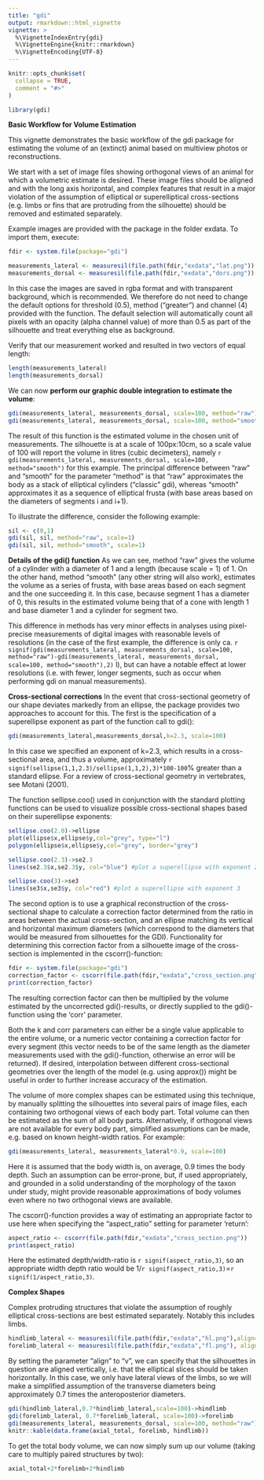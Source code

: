 ```yaml
---
title: "gdi"
output: rmarkdown::html_vignette
vignette: >
  %\VignetteIndexEntry{gdi}
  %\VignetteEngine{knitr::rmarkdown}
  %\VignetteEncoding{UTF-8}
---
```


```r
knitr::opts_chunk$set(
  collapse = TRUE,
  comment = "#>"
)
```

```r
library(gdi)
```
**Basic Workflow for Volume Estimation**

This vignette demonstrates the basic workflow of the gdi package for estimating the volume of an (extinct) animal based on multiview photos or reconstructions.

We start with a set of image files showing orthogonal views of an animal for which a volumetric estimate is desired. These image files should be aligned and with the long axis horizontal, and complex features that result in a major violation of the assumption of elliptical or superelliptical cross-sections (e.g. limbs or fins that are protruding from the silhouette) should be removed and estimated separately.

Example images are provided with the package in the folder exdata. To import them, execute: 
```r
fdir <- system.file(package="gdi")

measurements_lateral <- measuresil(file.path(fdir,"exdata","lat.png"))
measurements_dorsal <- measuresil(file.path(fdir,"exdata","dors.png"))
```

In this case the images are saved in rgba format and with transparent background, which is recommended. We therefore do not need to change the default options for threshold (0.5), method ("greater") and channel (4) provided with the function. The default selection will automatically count all pixels with an opacity (alpha channel value) of more than 0.5 as part of the silhouette and treat everything else as background.

Verify that our measurement worked and resulted in two vectors of equal length:

```r
length(measurements_lateral)
length(measurements_dorsal)
```

We can now **perform our graphic double integration to estimate the volume**:

```r
gdi(measurements_lateral, measurements_dorsal, scale=100, method="raw")
gdi(measurements_lateral, measurements_dorsal, scale=100, method="smooth")
```
The result of this function is the estimated volume in the chosen unit of measurements. The silhouette is at a scale of 100px:10cm, so a scale value of 100 will report the volume in litres (cubic decimeters), namely `r gdi(measurements_lateral, measurements_dorsal, scale=100, method="smooth")` for this example. 
The principal difference between "raw" and "smooth" for the parameter "method" is that "raw" approximates the body as a stack of elliptical cylinders ("classic" gdi), whereas "smooth" approximates it as a sequence of elliptical frusta (with base areas based on the diameters of segments i and i+1).

To illustrate the difference, consider the following example:
```r
sil <- c(0,1)
gdi(sil, sil, method="raw", scale=1)
gdi(sil, sil, method="smooth", scale=1)

```
**Details of the gdi() function**
As we can see, method "raw" gives the volume of a cylinder with a diameter of 1 and a length (because scale = 1) of 1. On the other hand, method "smooth" (any other string will also work), estimates the volume as a series of frusta, with base areas based on each segment and the one succeeding it. In this case, because segment 1 has a diameter of 0, this results in the estimated volume being that of a cone with length 1 and base diameter 1 and a cylinder for segment two.

This difference in methods has very minor effects in analyses using pixel-precise measurements of digital images with reasonable levels of resolutions (in the case of the first example, the difference is only ca. `r signif(gdi(measurements_lateral, measurements_dorsal, scale=100, method="raw")-gdi(measurements_lateral, measurements_dorsal, scale=100, method="smooth"),2)
` l), but can have a notable effect at lower resolutions (i.e. with fewer, longer segments, such as occur when performing gdi on manual measurements).


**Cross-sectional corrections**
In the event that cross-sectional geometry of our shape deviates markedly from an ellipse, the package provides two approaches to account for this. The first is the specification of a superellipse exponent as part of the function call to gdi():
```r
gdi(measurements_lateral,measurements_dorsal,k=2.3, scale=100)
```

In this case we specified an exponent of k=2.3, which results in a cross-sectional area, and thus a volume, approximately `r signif(sellipse(1,1,2.3)/sellipse(1,1,2),3)*100-100`% greater than a standard ellipse. For a review of cross-sectional geometry in vertebrates, see Motani (2001).

The function sellipse.coo() used in conjunction with the standard plotting functions can be used to visualize possible cross-sectional shapes based on their superellipse exponents:
```r
sellipse.coo(2.0)->ellipse
plot(ellipse$x,ellipse$y,col="grey", type="l")
polygon(ellipse$x,ellipse$y,col="grey", border="grey")

sellipse.coo(2.3)->se2.3
lines(se2.3$x,se2.3$y, col="blue") #plot a superellipse with exponent 2.3

sellipse.coo(3)->se3
lines(se3$x,se3$y, col="red") #plot a superellipse with exponent 3
```

The second option is to use a graphical reconstruction of the cross-sectional shape to calculate a correction factor determined from the ratio in areas between the actual cross-section, and an ellipse matching its vertical and horizontal maximum diameters (which correspond to the diameters that would be measured from silhouettes for the GDI).
Functionality for determining this correction factor from a silhouette image of the cross-section is implemented in the cscorr()-function:
```r
fdir <- system.file(package="gdi")
correction_factor <- cscorr(file.path(fdir,"exdata","cross_section.png"))
print(correction_factor)
```

The resulting correction factor can then be multiplied by the volume estimated by the uncorrected gdi()-results, or directly supplied to the gdi()-function using the 'corr' parameter. 

Both the k and corr parameters can either be a single value applicable to the entire volume, or a numeric vector containing a correction factor for every segment (this vector needs to be of the same length as the diameter measurements used with the gdi()-function, otherwise an error will be returned). If desired, interpolation between different cross-sectional geometries over the length of the model (e.g. using approx()) might be useful in order to further increase accuracy of the estimation.

The volume of more complex shapes can be estimated using this technique, by manually splitting the silhouettes into several pairs of image files, each containing two orthogonal views of each body part. Total volume can then be estimated as the sum of all body parts. Alternatively, if orthogonal views are not available for every body part, simplified assumptions can be made, e.g. based on known height-width ratios.
For example:

```r
gdi(measurements_lateral, measurements_lateral*0.9, scale=100)
```

Here it is assumed that the body width is, on average, 0.9 times the body depth. Such an assumption can be error-prone, but, if used appropriately, and grounded in a solid understanding of the morphology of the taxon under study, might provide reasonable approximations of body volumes even where no two orthogonal views are available.

The cscorr()-function provides a way of estimating an appropriate factor to use here when specifying the "aspect_ratio" setting for parameter 'return':
```r
aspect_ratio <- cscorr(file.path(fdir,"exdata","cross_section.png"))
print(aspect_ratio)
```
Here the estimated depth/width-ratio is `r signif(aspect_ratio,3)`, so an appropriate width depth ratio would be 1/`r signif(aspect_ratio,3)`=`r signif(1/aspect_ratio,3)`.

**Complex Shapes**

Complex protruding structures that violate the assumption of roughly elliptical cross-sections are best estimated separately. Notably this includes limbs.
```r
hindlimb_lateral <- measuresil(file.path(fdir,"exdata","hl.png"),align="v")
forelimb_lateral <- measuresil(file.path(fdir,"exdata","fl.png"), align="v")
```

By setting the parameter "align" to "v", we can specify that the silhouettes in question are aligned vertically, i.e. that the elliptical slices should be taken horizontally. In this case, we only have lateral views of the limbs, so we will make a simplified assumption of the transverse diameters being approximately 0.7 times the anteroposterior diameters.

```r
gdi(hindlimb_lateral,0.7*hindlimb_lateral,scale=100)->hindlimb
gdi(forelimb_lateral, 0.7*forelimb_lateral, scale=100)->forelimb
gdi(measurements_lateral, measurements_dorsal, scale=100, method="raw")->axial_total
knitr::kable(data.frame(axial_total, forelimb, hindlimb))
```

To get the total body volume, we can now simply sum up our volume (taking care to multiply paired structures by two):

```r
axial_total+2*forelimb+2*hindlimb
```
